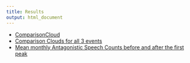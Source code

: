 ```yaml
---
title: Results
output: html_document
---
```



* [ComparisonCloud](first-analysis.html)
* [Comparison Clouds for all 3 events](comparison_clouds.html) 
* [Mean monthly Antagonistic Speech Counts before and after the first peak](antag_monthly_means.html)
